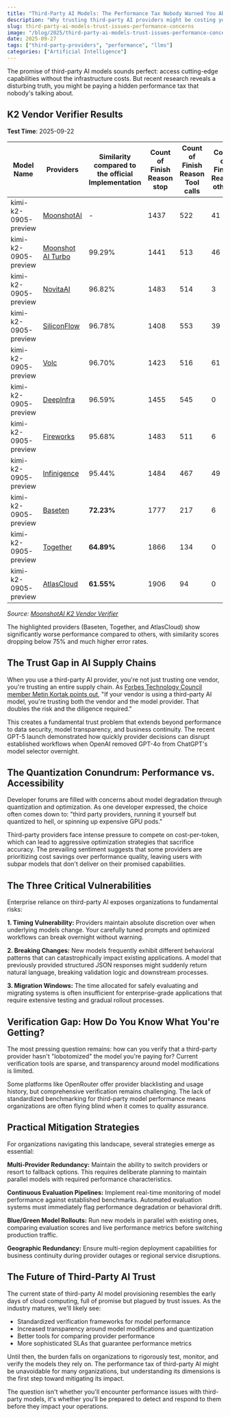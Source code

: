 ```yaml
---
title: "Third-Party AI Models: The Performance Tax Nobody Warned You About"
description: "Why trusting third-party AI providers might be costing you more than just money, including up to 14% performance degradation."
slug: third-party-ai-models-trust-issues-performance-concerns
image: "/blog/2025/third-party-ai-models-trust-issues-performance-concerns.webp"
date: 2025-09-27
tags: ["third-party-providers", "performance", "llms"]
categories: ["Artificial Intelligence"]
---
```


The promise of third-party AI models sounds perfect: access cutting-edge capabilities without the infrastructure costs. But recent research reveals a disturbing truth, you might be paying a hidden performance tax that nobody's talking about.

## K2 Vendor Verifier Results

**Test Time**: 2025-09-22

| Model Name                                            | Providers                                                                                 | Similarity compared to the official Implementation | Count of Finish Reason stop           | Count of Finish Reason Tool calls    | Count of Finish Reason others      | Schema Validation Error Count      | Successful Tool Call Count           |
| ----------------------------------------------------- | ----------------------------------------------------------------------------------------- | -------------------------------------------------- | ------------------------------------- | ------------------------------------ | ---------------------------------- | ---------------------------------- | ------------------------------------ |
| kimi-k2-0905-preview                                  | [MoonshotAI](https://platform.moonshot.cn/)                                               | -                                     | 1437                                  | 522                                  | 41                                 | 0                                  | 522                                                  |
| kimi-k2-0905-preview                                  | [Moonshot AI Turbo](https://platform.moonshot.cn/)                                        | 99.29%                                | 1441                                  | 513                                  | 46                                 | 0                                  | 513                                             |
| kimi-k2-0905-preview                                  | [NovitaAI](https://openrouter.ai/provider/novita)                                         | 96.82%                                | 1483                                  | 514                                  | 3                                  | 10                                 | 504                                             |
| kimi-k2-0905-preview                                  | [SiliconFlow](https://openrouter.ai/provider/siliconflow)                                 | 96.78%                                | 1408                                  | 553                                  | 39                                 | 46                                 | 507                                             |
| kimi-k2-0905-preview                                  | [Volc](https://www.volcengine.com/)                                                       | 96.70%                                | 1423                                  | 516                                  | 61                                 | 40                                 | 476                                             |
| kimi-k2-0905-preview                                  | [DeepInfra](https://openrouter.ai/provider/deepinfra)                                     | 96.59%                                | 1455                                  | 545                                  | 0                                  | 42                                 | 503                                             |
| kimi-k2-0905-preview                                  | [Fireworks](https://openrouter.ai/provider/fireworks)                                     | 95.68%                                | 1483                                  | 511                                  | 6                                  | 39                                 | 472                                             |
| kimi-k2-0905-preview                                  | [Infinigence](https://cloud.infini-ai.com/)                                               | 95.44%                                | 1484                                  | 467                                  | 49                                 | 0                                  | 467                                             |
| kimi-k2-0905-preview | [Baseten](https://openrouter.ai/provider/baseten)        | **72.23%** | 1777 | 217 | 6 | 9 | 208            |
| kimi-k2-0905-preview | [Together](https://openrouter.ai/provider/together)      | **64.89%** | 1866 | 134 | 0 | 8 | 126            |
| kimi-k2-0905-preview | [AtlasCloud](https://openrouter.ai/provider/atlas-cloud) | **61.55%** | 1906 | 94  | 0 | 4 | 90            |

_Source: [MoonshotAI K2 Vendor Verifier](https://github.com/MoonshotAI/K2-Vendor-Verfier/blob/main/README.md)_

The highlighted providers (Baseten, Together, and AtlasCloud) show significantly worse performance compared to others, with similarity scores dropping below 75% and much higher error rates.

## The Trust Gap in AI Supply Chains

When you use a third-party AI provider, you're not just trusting one vendor, you're trusting an entire supply chain. As [Forbes Technology Council member Metin Kortak points out](https://www.forbes.com/councils/forbestechcouncil/2025/09/23/trust-but-verify-rethinking-enterprise-ai-integration/), "If your vendor is using a third-party AI model, you're trusting both the vendor and the model provider. That doubles the risk and the diligence required."

This creates a fundamental trust problem that extends beyond performance to data security, model transparency, and business continuity. The recent GPT-5 launch demonstrated how quickly provider decisions can disrupt established workflows when OpenAI removed GPT-4o from ChatGPT's model selector overnight.

## The Quantization Conundrum: Performance vs. Accessibility

Developer forums are filled with concerns about model degradation through quantization and optimization. As one developer expressed, the choice often comes down to: "third party providers, running it yourself but quantized to hell, or spinning up expensive GPU pods."

Third-party providers face intense pressure to compete on cost-per-token, which can lead to aggressive optimization strategies that sacrifice accuracy. The prevailing sentiment suggests that some providers are prioritizing cost savings over performance quality, leaving users with subpar models that don't deliver on their promised capabilities.

## The Three Critical Vulnerabilities

Enterprise reliance on third-party AI exposes organizations to fundamental risks:

**1. Timing Vulnerability:** Providers maintain absolute discretion over when underlying models change. Your carefully tuned prompts and optimized workflows can break overnight without warning.

**2. Breaking Changes:** New models frequently exhibit different behavioral patterns that can catastrophically impact existing applications. A model that previously provided structured JSON responses might suddenly return natural language, breaking validation logic and downstream processes.

**3. Migration Windows:** The time allocated for safely evaluating and migrating systems is often insufficient for enterprise-grade applications that require extensive testing and gradual rollout processes.

## Verification Gap: How Do You Know What You're Getting?

The most pressing question remains: how can you verify that a third-party provider hasn't "lobotomized" the model you're paying for? Current verification tools are sparse, and transparency around model modifications is limited.

Some platforms like OpenRouter offer provider blacklisting and usage history, but comprehensive verification remains challenging. The lack of standardized benchmarking for third-party model performance means organizations are often flying blind when it comes to quality assurance.

## Practical Mitigation Strategies

For organizations navigating this landscape, several strategies emerge as essential:

**Multi-Provider Redundancy:** Maintain the ability to switch providers or resort to fallback options. This requires deliberate planning to maintain parallel models with required performance characteristics.

**Continuous Evaluation Pipelines:** Implement real-time monitoring of model performance against established benchmarks. Automated evaluation systems must immediately flag performance degradation or behavioral drift.

**Blue/Green Model Rollouts:** Run new models in parallel with existing ones, comparing evaluation scores and live performance metrics before switching production traffic.

**Geographic Redundancy:** Ensure multi-region deployment capabilities for business continuity during provider outages or regional service disruptions.

## The Future of Third-Party AI Trust

The current state of third-party AI model provisioning resembles the early days of cloud computing, full of promise but plagued by trust issues. As the industry matures, we'll likely see:

- Standardized verification frameworks for model performance
- Increased transparency around model modifications and quantization
- Better tools for comparing provider performance
- More sophisticated SLAs that guarantee performance metrics

Until then, the burden falls on organizations to rigorously test, monitor, and verify the models they rely on. The performance tax of third-party AI might be unavoidable for many organizations, but understanding its dimensions is the first step toward mitigating its impact.

The question isn't whether you'll encounter performance issues with third-party models, it's whether you'll be prepared to detect and respond to them before they impact your operations.

